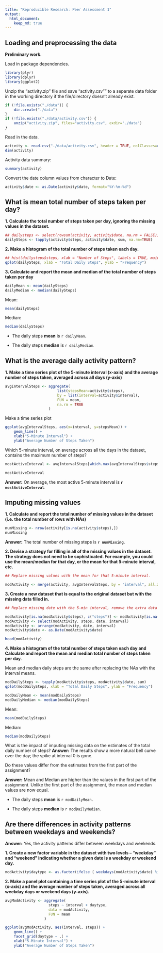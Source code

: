 ```yaml
---
title: "Reproducible Research: Peer Assessment 1"
output: 
  html_document:
    keep_md: true
---
```


## Loading and preprocessing the data

**Preliminary work.**

Load in package dependencies.
```r
library(plyr)
library(dplyr)
library(ggplot2)
```

Unzip the "activity.zip" file and save "activity.csv"" to a separate data folder in the working directory if the file/directory doesn't already exist.

```r
if (!file.exists("./data")) {
    dir.create("./data")
}
if (!file.exists("./data/activity.csv")) {
    unzip("activity.zip", files="activity.csv", exdir="./data")
}
```

Read in the data.
```r
activity <- read.csv("./data/activity.csv", header = TRUE, colClasses=c("numeric", "character", "numeric"))
dim(activity)
```

Activity data summary:
```r
summary(activity)
```

Convert the date column values from character to Date:
```r
activity$date <- as.Date(activity$date, format="%Y-%m-%d")
```
## What is mean total number of steps taken per day?

**1. Calculate the total number of steps taken per day, ignoring the missing values in the dataset.**

```r
## dailysteps <- select(rowsum(activity, activity$date, na.rm = FALSE), steps)  
dailySteps <- tapply(activity$steps, activity$date, sum, na.rm=TRUE)
```

**2. Make a histogram of the total number of steps taken each day.**

```r

## hist(dailysteps$steps, xlab = "Number of Steps", labels = TRUE, main="Histogram of Daily Steps")
qplot(dailySteps, xlab = "Total Daily Steps", ylab = "Frequency")
```

**3. Calculate and report the mean and median of the total number of steps taken per day**

```r
dailyMean <- mean(dailySteps)
dailyMedian <- median(dailySteps)
```
Mean: 

```r
mean(dailySteps)
```

Median: 

```r
median(dailySteps)
```

- The daily steps **mean** is `r dailyMean`.

- The daily steps **median** is `r dailyMedian`.

## What is the average daily activity pattern?

**1. Make a time series plot of the 5-minute interval (x-axis) and the average number of steps taken, averaged across all days (y-axis)**
```r
avgIntervalSteps <- aggregate(
                        list(stepsMean=activity$steps),
                        by = list(interval=activity$interval),
                        FUN = mean, 
                        na.rm = TRUE
                    )
```

Make a time series plot

```r
ggplot(avgIntervalSteps, aes(x=interval, y=stepsMean)) + 
    geom_line() + 
    xlab("5-Minute Interval") + 
    ylab("Average Number of Steps Taken")
```

Which 5-minute interval, on average across all the days in the dataset, contains the maximum number of steps?

```r
mostActiveInterval <- avgIntervalSteps[which.max(avgIntervalSteps$steps), c("interval")]

mostActiveInterval
```

**Answer:** On average, the most active 5-minute interval is **`r mostActiveInterval`**.

## Imputing missing values

**1. Calculate and report the total number of missing values in the dataset (i.e. the total number of rows with NAs)**

```r
numMissing <- nrow(activity[is.na(activity$steps),])
numMissing
```

**Answer:** The total number of missing steps is **`r numMissing`**.

**2. Devise a strategy for filling in all of the missing values in the dataset. The strategy does not need to be sophisticated. For example, you could use the mean/median for that day, or the mean for that 5-minute interval, etc.**

```r
## Replace missing values with the mean for that 5-minute interval.

modActivity <- merge(activity, avgIntervalSteps, by = "interval", all.x = TRUE)
```

**3. Create a new dataset that is equal to the original dataset but with the missing data filled in.**

```r
## Replace missing date with the 5-min interval, remove the extra data and sort by date, interval.

modActivity[is.na(modActivity$steps), c("steps")] <- modActivity[is.na(modActivity$steps), c("stepsMean")]
modActivity <- select(modActivity, steps, date, interval)
modActivity <- arrange(modActivity, date, interval)
modActivity$date <- as.Date(modActivity$date)

head(modActivity)
```

**4. Make a histogram of the total number of steps taken each day and Calculate and report the mean and median total number of steps taken per day.**

Mean and median daily steps are the same after replacing the NAs with the interval means.

```r
modDailySteps <- tapply(modActivity$steps, modActivity$date, sum)
qplot(modDailySteps, xlab = "Total Daily Steps", ylab = "Frequency")
```

```r
modDailyMean <- mean(modDailySteps)
modDailyMedian <- median(modDailySteps)
```
Mean: 

```r
mean(modDailySteps)
```

Median: 

```r
median(modDailySteps)
```

What is the impact of imputing missing data on the estimates of the total daily number of steps?
**Answer:** The results show a more natural bell curve over the day; the spike at interval 0 is gone.

Do these values differ from the estimates from the first part of the assignment?

**Answer:** Mean and Median are higher than the values in the first part of the assignment. Unlike the first part of the assignment, the mean and median values are now equal.

- The daily steps **mean** is `r modDailyMean`.

- The daily steps **median** is `r modDailyMedian`.

## Are there differences in activity patterns between weekdays and weekends?

**Answer:** Yes, the activity patterns differ between weekdays and weekends.

**1. Create a new factor variable in the dataset with two levels – “weekday” and “weekend” indicating whether a given date is a weekday or weekend day.**

```r
modActivity$daytype <- as.factor(ifelse ( weekdays(modActivity$date) %in% c("Saturday","Sunday"), "weekend", "weekday" ) )
```


**2. Make a panel plot containing a time series plot of the 5-minute interval (x-axis) and the average number of steps taken, averaged across all weekday days or weekend days (y-axis).**

```r
avgModActivity <- aggregate(
                    steps ~ interval + daytype,
                    data = modActivity,
                    FUN = mean
                  )

ggplot(avgModActivity, aes(interval, steps)) + 
    geom_line() + 
    facet_grid(daytype ~ .) + 
    xlab("5-Minute Interval") + 
    ylab("Average Number of Steps Taken")
```
